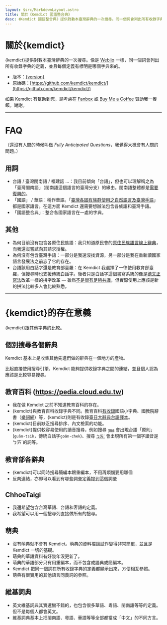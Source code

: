 ```yaml
---
layout: $src/MarkdownLayout.astro
title: 關於《Kemdict 國語整合典》
desc: 《Kemdict 國語整合典》提供對數本臺灣辭典的一次搜尋。同一個詞會列出所有收錄字典的定義，並且每個定義有標明是哪個字典來的。存在意義 線上華語字典已經有很多了；以下是跟其他字典的比較。沒有萌典就不會有 Kemdict。萌典的資料檔讓試作變得非常簡單，並且是 Kemdict 一切的基礎。萌典的華語資料有好幾年沒更新了。萌典的華語部分只有用重編本…
---
```



# 關於{kemdict}

{kemdict}提供對數本臺灣辭典的一次搜尋。像是 [Weblio](https://weblio.jp/) 一樣，同一個詞會列出所有收錄字典的定義，並且每個定義有標明是哪個字典來的。

- 版本：[{version}](/changelog)
- 原始碼：[https://github.com/kemdict/kemdict/](https://github.com/kemdict/kemdict/)

如果 Kemdict 有幫助到您，請考慮在 [Fanbox](https://kisaragi-hiu.fanbox.cc/) 或 [Buy Me a Coffee](https://www.buymeacoffee.com/kisaragihiu) 贊助我一餐飯。謝謝。

---

# FAQ

（還沒有人問的時候叫做 *Fully Anticipated Questions*，我覺得大概會有人問的問題。）

## 用詞

- 台語 / 臺灣閩南語 / 福建話 …：我目前傾向「台語」，但也可以理解稱之為「臺灣閩南語」（閩南語這個語言的臺灣分支）的緣由。閩南語整體都是[需要復興的](https://www.speakhokkien.org/hokkien)。
- 「國語」 / 華語：稱作華語。「[臺灣各固有族群使用之自然語言及臺灣手語](https://law.moj.gov.tw/LawClass/LawAll.aspx?pcode=H0170143)」都是國家語言。在這方面 Kemdict 還需要想辦法包含各族語和臺灣手語。
- 「國語整合典」：整合各國家語言在一處的字典。

## 其他

- 為何目前沒有包含各原住民族語：我只知道原民會的[原住民族語言線上辭典](https://e-dictionary.ilrdf.org.tw)，而我還沒嘗試向其請求授權。
- 為何沒有包含臺灣手語：一部分是我還沒找資源，另一部分是我在重新讀國家語言發展法之前忘了它的存在。
- 台語該用白話字還是教育部臺羅：在 Kemdict 我選擇了一律使用教育部臺羅，但搜尋時也支援傳統白話字。後者只是白話字這個書寫系統的像是[德文正寫法](https://en.wikipedia.org/wiki/German_orthography_reform_of_1996)改革一樣的拼字改革 — 雖然[不是很有足夠共識](https://www.thenewslens.com/article/28741)，但實際使用上應該是新的拼法比較多人會比較熟悉。

---
# {kemdict}的存在意義

{kemdict}跟其他字典的比較。

## 個別搜尋各個辭典

Kemdict 基本上是收集其他先進們做的辭典在一個地方的產物。

比起直接使用搜尋引擎，Kemdict 能夠提供收錄字典之間的連結，並且個人認為應該是比較容易搜尋。

## 教育百科 (https://pedia.cloud.edu.tw)

- 我在做 Kemdict 之前不知道教育百科的存在。
- {kemdict}與教育百科收錄字典不同。教育百科[有收錄](https://pedia.cloud.edu.tw/NavigateWord)國語小字典、國教院辭書（[樂詞網](https://terms.naer.edu.tw)）等，{kemdict}則是有收錄[臺日大辭典台語譯本](/dict-taijittoasutian)。
- {kemdict}目前缺乏搜尋排序、內文檢索的功能。
- {kemdict}提供較容易使用的讀音搜尋，例如搜尋 [`gua`](https://kemdict.com/search?q=gua) 會出現台語「原則」(`guân-tsik`，傳統白話字`goân-chek`)、搜尋 [`ㄅㄞˊ`](https://kemdict.com/search?q=ㄅㄞˊ) 會出現所有第一個字讀音是ㄅㄞˊ的詞等。

## 教育部各辭典

- {kemdict}可以同時搜尋簡編本跟重編本，不用再煩惱要用哪個
- 反向連結，亦即可以看到有哪些詞彙定義提到這個詞彙

## ChhoeTaigi

- 我還希望包含台灣華語、台語和客語的定義。
- 我希望可以用一個搜尋列直接做所有的搜尋。

## 萌典

- 沒有萌典就不會有 Kemdict。萌典的資料檔讓試作變得非常簡單，並且是 Kemdict 一切的基礎。
- 萌典的華語資料有好幾年沒更新了。
- 萌典的華語部分只有用重編本，而不包含成語典或簡編本。
- Kemdict 把同一個詞在所有收錄字典的定義都顯示出來，方便相互參照。
- 萌典有很實用的其他語言同義詞的參照。

## 維基詞典

- 英文維基詞典其實還蠻不錯的，也包含很多華語、粵語、閩南語等等的定義。但不是每個人都會英文。
- 維基詞典基本上把閩南語、粵語、華語等等全部都當成「中文」的不同方言。
